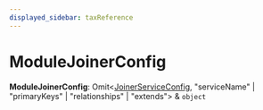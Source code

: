 ```yaml
---
displayed_sidebar: taxReference
---
```



# ModuleJoinerConfig

 **ModuleJoinerConfig**: Omit&#60;[JoinerServiceConfig](../../interfaces/tax.JoinerServiceConfig/page.mdx), "serviceName" \| "primaryKeys" \| "relationships" \| "extends"&#62; & `object`
